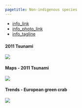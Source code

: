 ```yaml
---
pagetitle: Non-indigenous species
---
```


- [info_link](https://sanctuaries.noaa.gov/science/sentinel-site-program/olympic-coast/invasive-species.html)
- [info_photo_link](https://nmsolympiccoast.blob.core.windows.net/olympiccoast-prod/media/docs/20200724-green-crabs-west-coast.pdf)
- [info_tagline](Beaches can be impacted by the arrival of species from other parts of the world that have the potential to be invasive by out-competing native species. Some non-indigenous species are disruptive to ecosystems and others aren't.)



### {.tabset}

#### 2011 Tsunami

![](figures/S.LR.14.4 - NIS introduced to US west coast by 2011 tsunami.jpg)

#### Maps - 2011 Tsunami

![](figures/S.LR.14.5 - Map of marine debris from 2011 tsunami.jpg)

#### Trends - European green crab

![](figures/S.LR.14.2 - European green crab CPUE in Makah Bay 2018 and 2019.jpg)

